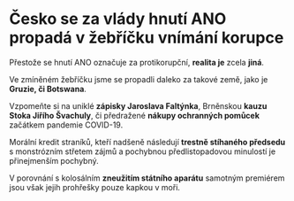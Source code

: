 # Česko se za vlády hnutí ANO propadá v žebříčku **vnímání korupce**

Přestože se hnutí ANO označuje za protikorupční, **realita je** zcela **jiná**.

Ve zmíněném žebříčku jsme se propadli daleko za takové země, jako je **Gruzie, či Botswana**.

Vzpomeňte si na uniklé **zápisky Jaroslava Faltýnka**, Brněnskou **kauzu Stoka Jiřího Švachuly**, či předražené **nákupy ochranných pomůcek** začátkem pandemie COVID-19.

Morální kredit straníků, kteří nadšeně následují **trestně stíhaného předsedu** s monstrózním střetem zájmů a pochybnou předlistopadovou minulostí je přinejmenším pochybný.

V porovnání s kolosálním **zneužitím státního aparátu** samotným premiérem jsou však jejih prohřešky pouze kapkou v moři.